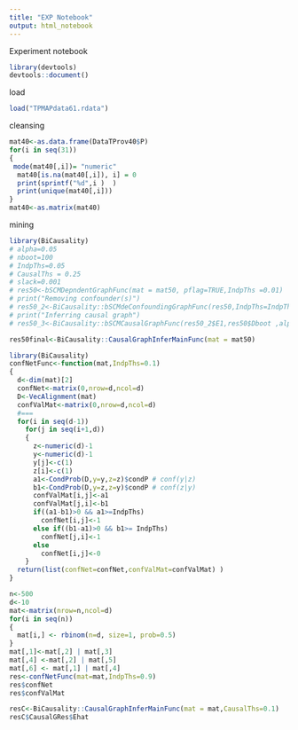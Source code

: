 ```yaml
---
title: "EXP Notebook"
output: html_notebook
---
```


Experiment notebook
```r
library(devtools)
devtools::document()
```

load
```r
load("TPMAPdata61.rdata")
```
cleansing
```r
mat40<-as.data.frame(DataTProv40$P)
for(i in seq(31))
{
 mode(mat40[,i])= "numeric"
  mat40[is.na(mat40[,i]), i] = 0
  print(sprintf("%d",i )  )
  print(unique(mat40[,i]))
}
mat40<-as.matrix(mat40)
```
mining
```r
library(BiCausality)
# alpha=0.05
# nboot=100
# IndpThs=0.05
# CausalThs = 0.25
# slack=0.001
# res50<-bSCMDepndentGraphFunc(mat = mat50, pflag=TRUE,IndpThs =0.01)
# print("Removing confounder(s)")
# res50_2<-BiCausality::bSCMdeConfoundingGraphFunc(res50,IndpThs=IndpThs,alpha=alpha)
# print("Inferring causal graph")
# res50_3<-BiCausality::bSCMCausalGraphFunc(res50_2$E1,res50$Dboot ,alpha=alpha,SignThs=IndpThs,CausalThs = CausalThs,slack=slack)

res50final<-BiCausality::CausalGraphInferMainFunc(mat = mat50)
```

```r
library(BiCausality)
confNetFunc<-function(mat,IndpThs=0.1)
{
  d<-dim(mat)[2]
  confNet<-matrix(0,nrow=d,ncol=d)
  D<-VecAlignment(mat)
  confValMat<-matrix(0,nrow=d,ncol=d)
  #===
  for(i in seq(d-1))
    for(j in seq(i+1,d))
    {
      z<-numeric(d)-1
      y<-numeric(d)-1
      y[j]<-c(1)
      z[i]<-c(1)
      a1<-CondProb(D,y=y,z=z)$condP # conf(y|z)
      b1<-CondProb(D,y=z,z=y)$condP # conf(z|y) 
      confValMat[i,j]<-a1
      confValMat[j,i]<-b1
      if((a1-b1)>0 && a1>=IndpThs)
        confNet[i,j]<-1
      else if((b1-a1)>0 && b1>= IndpThs)
        confNet[j,i]<-1
      else
        confNet[i,j]<-0
    }
  return(list(confNet=confNet,confValMat=confValMat) )
}

n<-500
d<-10
mat<-matrix(nrow=n,ncol=d)
for(i in seq(n))
{
  mat[i,] <- rbinom(n=d, size=1, prob=0.5)
}
mat[,1]<-mat[,2] | mat[,3] 
mat[,4] <-mat[,2] | mat[,5]
mat[,6] <- mat[,1] | mat[,4]
res<-confNetFunc(mat=mat,IndpThs=0.9)
res$confNet
res$confValMat

resC<-BiCausality::CausalGraphInferMainFunc(mat = mat,CausalThs=0.1)
resC$CausalGRes$Ehat
```

